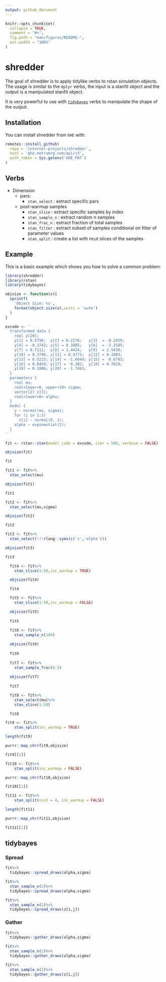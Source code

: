 ```yaml
---
output: github_document
---
```


<!-- README.md is generated from README.Rmd. Please edit that file -->

```r
knitr::opts_chunk$set(
  collapse = TRUE,
  comment = "#>",
  fig.path = "man/figures/README-",
  out.width = "100%"
)
```
# shredder

<!-- badges: start -->
<!-- badges: end -->

The goal of shredder is to apply tidylike verbs to rstan simulation objects. The usage is similar to the `dplyr` verbs, the input is a stanfit object and the output is a manipulated stanfit object.

It is very powerful to use with [`tidybayes`](#tidybayes) verbs to manipulate the shape of the output.

## Installation

You can install shredder from `GHE` with:

```r
remotes::install_github(
  repo = 'internal-projects/shredder',
  host = 'ghe.metrumrg.com/api/v3',
  auth_token = Sys.getenv('GHE_PAT')
)
```

## Verbs

  - Dimension
    - pars: 
      - `stan_select`   : extract specific pars
    - post-warmup samples 
      - `stan_slice`    : extract specific samples by index
      - `stan_sample_n` : extract random n samples
      - `stan_frac_n`   : extract fraction of total samples
      - `stan_filter`   : extract subset of samples conditional on filter of parameter values
      - `stan_split`    : create a list with ncut slices of the samples

## Example

This is a basic example which shows you how to solve a common problem:

```r
library(shredder)
library(rstan)
library(tidybayes)
```

```r
objsize <- function(x){
  sprintf(
    'Object Size: %s',
    format(object.size(x),units = 'auto')
  )
} 
```


```r

excode <- '
  transformed data {
    real y[20];
    y[1] = 0.5796;  y[2] = 0.2276;   y[3]  = -0.2959; 
    y[4] = -0.3742; y[5] = 0.3885;   y[6]  = -2.1585;
    y[7] = 0.7111;  y[8] = 1.4424;   y[9]  = 2.5430; 
    y[10] = 0.3746; y[11] = 0.4773;  y[12] = 0.1803; 
    y[13] = 0.5215; y[14] = -1.6044; y[15] = -0.6703; 
    y[16] = 0.9459; y[17] = -0.382;  y[18] = 0.7619;
    y[19] = 0.1006; y[20] = -1.7461;
  }
  parameters {
    real mu;
    real<lower=0, upper=10> sigma;
    vector[2] z[3];
    real<lower=0> alpha;
  } 
  model {
    y ~ normal(mu, sigma);
    for (i in 1:3) 
      z[i] ~ normal(0, 1);
    alpha ~ exponential(2);
  } 
'

```

```r
fit <- rstan::stan(model_code = excode, iter = 500, verbose = FALSE)
```

```r
objsize(fit)

fit
```

```r
fit1 <- fit%>%
  stan_select(mu)

objsize(fit1)

fit1

fit2 <- fit%>%
  stan_select(mu,sigma)

objsize(fit2)

fit2

fit3 <- fit%>%
  stan_select(!!!rlang::syms(c('z','alpha')))

objsize(fit3)

fit3

```

```r

  fit4 <- fit%>%
    stan_slice(1:50,inc_warmup = TRUE)

  objsize(fit4)

  fit4

  fit5 <- fit%>%
    stan_slice(1:50,inc_warmup = FALSE)

  objsize(fit5)
  
  fit5
  
  fit6 <- fit%>%
    stan_sample_n(100)

  objsize(fit6)
  
  fit6
  
  fit7 <- fit%>%
    stan_sample_frac(0.5)
  
  objsize(fit7)
  
  fit7
```

```r
  fit8 <- fit%>%
    stan_select(mu)%>%
    stan_slice(1:50)

  fit8
```

```r

fit9 <- fit%>%
    stan_split(inc_warmup = TRUE)

length(fit9)

purrr::map_chr(fit9,objsize)

fit9[[1]]

fit10 <- fit%>%
    stan_split(inc_warmup = FALSE)

purrr::map_chr(fit10,objsize)

fit10[[1]]

fit11 <- fit%>%
    stan_split(ncut = 4, inc_warmup = FALSE)

length(fit11)

purrr::map_chr(fit11,objsize)

fit11[[1]]

```

## tidybayes

### Spread

```r
fit%>%
  tidybayes::spread_draws(alpha,sigma)

fit%>%
  stan_sample_n(2)%>%
  tidybayes::spread_draws(alpha,sigma)

fit%>%
  stan_sample_n(2)%>%
  tidybayes::spread_draws(z[i,j])

```
 
### Gather

```r
fit%>%
  tidybayes::gather_draws(alpha,sigma)

fit%>%
  stan_sample_n(2)%>%
  tidybayes::gather_draws(alpha,sigma)

fit%>%
  stan_sample_n(2)%>%
  tidybayes::gather_draws(z[i,j])
```